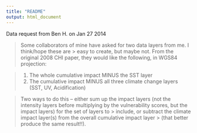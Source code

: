 ```yaml
---
title: "README"
output: html_document
---
```


Data request from Ben H. on Jan 27 2014

> Some collaborators of mine have asked for two data layers from me. I think/hope these are > easy to create, but maybe not.  From the original 2008 CHI paper, they would like the 
> following, in WGS84 projection:

> 1. The whole cumulative impact MINUS the SST layer
> 2. The cumulative impact MINUS all three climate change layers (SST, UV, Acidification)

> Two ways to do this -- either sum up the impact layers (not the intensity layers before 
> multiplying by the vulnerability scores, but the impact layers) for the set of layers to > include, or subtract the climate impact layer(s) from the overall cumulative impact layer > (that better produce the same result!!).

